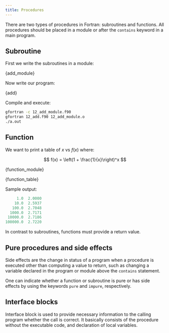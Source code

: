 ```yaml
---
title: Procedures
---
```


There are two types of procedures in Fortran: subroutines and functions. All
procedures should be placed in a module or after the `contains` keyword in a
main program.

## Subroutine
First we write the subroutines in a module:


<CodeBlock className="language-fortran" title="src/12_add_module.f90">{add_module}</CodeBlock>

Now write our program:


<CodeBlock className="language-fortran" title="src/12_add.f90">{add}</CodeBlock>

Compile and execute:
```bash
gfortran -c 12_add_module.f90
gfortran 12_add.f90 12_add_module.o
./a.out
```

## Function
We want to print a table of $x$ vs $f(x)$ where:

$$
f(x) = \left(1 + \frac{1}{x}\right)^x
$$


<CodeBlock className="language-fortran" title="src/13_function_module.f90">{function_module}</CodeBlock>


<CodeBlock className="language-fortran" title="src/13_function_table.f90">{function_table}</CodeBlock>

Sample output:
```fortran
     1.0  2.0000
    10.0  2.5937
   100.0  2.7048
  1000.0  2.7171
 10000.0  2.7186
100000.0  2.7220
```

In contrast to subroutines, functions must provide a return value.

## Pure procedures and side effects
Side effects are the change in status of a program when a procedure is executed
other than computing a value to return, such as changing a variable declared in
the program or module above the `contains` statement.

One can indicate whether a function or subroutine is pure or has side effects by
using the keywords `pure` and `impure`, respectively.

## Interface blocks
Interface block is used to provide necessary information to the calling program
whether the call is correct. It basically consists of the procedure without the
executable code, and declaration of local variables.
